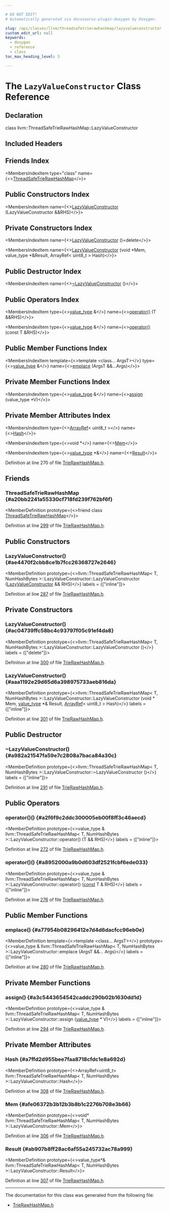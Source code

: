 ```yaml
---

# DO NOT EDIT!
# Automatically generated via docusaurus-plugin-doxygen by Doxygen.

slug: /api/classes/llvm/threadsafetrierawhashmap/lazyvalueconstructor
custom_edit_url: null
keywords:
  - doxygen
  - reference
  - class
toc_max_heading_level: 3

---
```





# The `LazyValueConstructor` Class Reference

<DoxygenPage pluginConfig={pluginConfig}>



## Declaration

<CodeBlock>class llvm::ThreadSafeTrieRawHashMap::LazyValueConstructor</CodeBlock>

## Included Headers

<IncludesList>
<IncludesListItem
  filePath="llvm/ADT/TrieRawHashMap.h"
  permalink="/docs/api/files/include/include/llvm/include/llvm/adt/trierawhashmap-h"
  isLocal="true" />
</IncludesList>

## Friends Index

<MembersIndex>

<MembersIndexItem
  type="class"
  name={<><a href="#a20bb2241a55330cf718fd239f762bf6f">ThreadSafeTrieRawHashMap</a></>}>
</MembersIndexItem>

</MembersIndex>

## Public Constructors Index

<MembersIndex>

<MembersIndexItem
  name={<><a href="#ae4470f2cbb8ce1b7fcc26368727e2646">LazyValueConstructor</a> (LazyValueConstructor &amp;&amp;RHS)</>}>
</MembersIndexItem>

</MembersIndex>

## Private Constructors Index

<MembersIndex>

<MembersIndexItem
  name={<><a href="#ac04739ffc58bc4c93797f05c91ef4da8">LazyValueConstructor</a> ()=delete</>}>
</MembersIndexItem>

<MembersIndexItem
  name={<><a href="#aaa1192e29d65d6a398975733aeb816da">LazyValueConstructor</a> (void &#42;Mem, value&#95;type &#42;&amp;Result, ArrayRef&lt; uint8&#95;t &gt; Hash)</>}>
</MembersIndexItem>

</MembersIndex>

## Public Destructor Index

<MembersIndex>

<MembersIndexItem
  name={<><a href="#a982a21547fa59e7c2808a7baca84a30c">~LazyValueConstructor</a> ()</>}>
</MembersIndexItem>

</MembersIndex>

## Public Operators Index

<MembersIndex>

<MembersIndexItem
  type={<><a href="/docs/api/structs/llvm/threadsafetrierawhashmap/value-type">value&#95;type</a> &amp;</>}
  name={<><a href="#a2f6f9c2ddc300005eb00f8ff3c46aecd">operator()</a> (T &amp;&amp;RHS)</>}>
</MembersIndexItem>

<MembersIndexItem
  type={<><a href="/docs/api/structs/llvm/threadsafetrierawhashmap/value-type">value&#95;type</a> &amp;</>}
  name={<><a href="#a8952000a9b0d603df2521fcbf6ede033">operator()</a> (const T &amp;RHS)</>}>
</MembersIndexItem>

</MembersIndex>

## Public Member Functions Index

<MembersIndex>

<MembersIndexItem
  template={<>template &lt;class... ArgsT&gt;</>}
  type={<><a href="/docs/api/structs/llvm/threadsafetrierawhashmap/value-type">value&#95;type</a> &amp;</>}
  name={<><a href="#a77954b08296412e7d4d6dacfcc96eb0e">emplace</a> (ArgsT &amp;&amp;...Args)</>}>
</MembersIndexItem>

</MembersIndex>

## Private Member Functions Index

<MembersIndex>

<MembersIndexItem
  type={<><a href="/docs/api/structs/llvm/threadsafetrierawhashmap/value-type">value&#95;type</a> &amp;</>}
  name={<><a href="#a3c5443654542caddc290b02b1630dd1d">assign</a> (value&#95;type &#42;V)</>}>
</MembersIndexItem>

</MembersIndex>

## Private Member Attributes Index

<MembersIndex>

<MembersIndexItem
  type={<><a href="/docs/api/classes/llvm/arrayref">ArrayRef</a>&lt; uint8&#95;t &gt;</>}
  name={<><a href="#a7ffd2d955bee7faa8718cfdc1e8a692d">Hash</a></>}>
</MembersIndexItem>

<MembersIndexItem
  type={<>void &#42;</>}
  name={<><a href="#afe06372b3b12b3b8b1c2276b708e3b66">Mem</a></>}>
</MembersIndexItem>

<MembersIndexItem
  type={<><a href="/docs/api/structs/llvm/threadsafetrierawhashmap/value-type">value&#95;type</a> &#42;&amp;</>}
  name={<><a href="#ab907b8ff28ac6af55a245732ac78a999">Result</a></>}>
</MembersIndexItem>

</MembersIndex>


Definition at line 270 of file <a href="/docs/api/files/include/include/llvm/include/llvm/adt/trierawhashmap-h">TrieRawHashMap.h</a>.

<SectionDefinition>

## Friends

### ThreadSafeTrieRawHashMap {#a20bb2241a55330cf718fd239f762bf6f}

<MemberDefinition
  prototype={<>friend class <a href="/docs/api/classes/llvm/threadsafetrierawhashmap">ThreadSafeTrieRawHashMap</a></>}>

Definition at line <a href="/docs/api/files/include/include/llvm/include/llvm/adt/trierawhashmap-h/#l00299">299</a> of file <a href="/docs/api/files/include/include/llvm/include/llvm/adt/trierawhashmap-h">TrieRawHashMap.h</a>.
</MemberDefinition>

</SectionDefinition>

<SectionDefinition>

## Public Constructors

### LazyValueConstructor() {#ae4470f2cbb8ce1b7fcc26368727e2646}

<MemberDefinition
  prototype={<>llvm::ThreadSafeTrieRawHashMap&lt; T, NumHashBytes &gt;::LazyValueConstructor::LazyValueConstructor (<a href="/docs/api/classes/llvm/threadsafetrierawhashmap/lazyvalueconstructor">LazyValueConstructor</a> &amp;&amp; RHS)</>}
  labels = {["inline"]}>

Definition at line <a href="/docs/api/files/include/include/llvm/include/llvm/adt/trierawhashmap-h/#l00287">287</a> of file <a href="/docs/api/files/include/include/llvm/include/llvm/adt/trierawhashmap-h">TrieRawHashMap.h</a>.
</MemberDefinition>

</SectionDefinition>

<SectionDefinition>

## Private Constructors

### LazyValueConstructor() {#ac04739ffc58bc4c93797f05c91ef4da8}

<MemberDefinition
  prototype={<>llvm::ThreadSafeTrieRawHashMap&lt; T, NumHashBytes &gt;::LazyValueConstructor::LazyValueConstructor ()</>}
  labels = {["delete"]}>

Definition at line <a href="/docs/api/files/include/include/llvm/include/llvm/adt/trierawhashmap-h/#l00300">300</a> of file <a href="/docs/api/files/include/include/llvm/include/llvm/adt/trierawhashmap-h">TrieRawHashMap.h</a>.
</MemberDefinition>

### LazyValueConstructor() {#aaa1192e29d65d6a398975733aeb816da}

<MemberDefinition
  prototype={<>llvm::ThreadSafeTrieRawHashMap&lt; T, NumHashBytes &gt;::LazyValueConstructor::LazyValueConstructor (void &#42; Mem, <a href="/docs/api/structs/llvm/threadsafetrierawhashmap/value-type">value&#95;type</a> &#42;&amp; Result, <a href="/docs/api/classes/llvm/arrayref">ArrayRef</a>&lt; uint8&#95;t &gt; Hash)</>}
  labels = {["inline"]}>

Definition at line <a href="/docs/api/files/include/include/llvm/include/llvm/adt/trierawhashmap-h/#l00301">301</a> of file <a href="/docs/api/files/include/include/llvm/include/llvm/adt/trierawhashmap-h">TrieRawHashMap.h</a>.
</MemberDefinition>

</SectionDefinition>

<SectionDefinition>

## Public Destructor

### ~LazyValueConstructor() {#a982a21547fa59e7c2808a7baca84a30c}

<MemberDefinition
  prototype={<>llvm::ThreadSafeTrieRawHashMap&lt; T, NumHashBytes &gt;::LazyValueConstructor::~LazyValueConstructor ()</>}
  labels = {["inline"]}>

Definition at line <a href="/docs/api/files/include/include/llvm/include/llvm/adt/trierawhashmap-h/#l00291">291</a> of file <a href="/docs/api/files/include/include/llvm/include/llvm/adt/trierawhashmap-h">TrieRawHashMap.h</a>.
</MemberDefinition>

</SectionDefinition>

<SectionDefinition>

## Public Operators

### operator()() {#a2f6f9c2ddc300005eb00f8ff3c46aecd}

<MemberDefinition
  prototype={<>value&#95;type &amp; llvm::ThreadSafeTrieRawHashMap&lt; T, NumHashBytes &gt;::LazyValueConstructor::operator() (T &amp;&amp; RHS)</>}
  labels = {["inline"]}>

Definition at line <a href="/docs/api/files/include/include/llvm/include/llvm/adt/trierawhashmap-h/#l00272">272</a> of file <a href="/docs/api/files/include/include/llvm/include/llvm/adt/trierawhashmap-h">TrieRawHashMap.h</a>.
</MemberDefinition>

### operator()() {#a8952000a9b0d603df2521fcbf6ede033}

<MemberDefinition
  prototype={<>value&#95;type &amp; llvm::ThreadSafeTrieRawHashMap&lt; T, NumHashBytes &gt;::LazyValueConstructor::operator() (<a href="/docs/api/files/lib/lib/target/lib/target/aarch64/aarch64promoteconstant-cpp/#a90f8350fecae261c25be85d38b451bff">const</a> T &amp; RHS)</>}
  labels = {["inline"]}>

Definition at line <a href="/docs/api/files/include/include/llvm/include/llvm/adt/trierawhashmap-h/#l00276">276</a> of file <a href="/docs/api/files/include/include/llvm/include/llvm/adt/trierawhashmap-h">TrieRawHashMap.h</a>.
</MemberDefinition>

</SectionDefinition>

<SectionDefinition>

## Public Member Functions

### emplace() {#a77954b08296412e7d4d6dacfcc96eb0e}

<MemberDefinition
  template={<>template &lt;class... ArgsT&gt;</>}
  prototype={<>value&#95;type &amp; llvm::ThreadSafeTrieRawHashMap&lt; T, NumHashBytes &gt;::LazyValueConstructor::emplace (ArgsT &amp;&amp;... Args)</>}
  labels = {["inline"]}>

Definition at line <a href="/docs/api/files/include/include/llvm/include/llvm/adt/trierawhashmap-h/#l00280">280</a> of file <a href="/docs/api/files/include/include/llvm/include/llvm/adt/trierawhashmap-h">TrieRawHashMap.h</a>.
</MemberDefinition>

</SectionDefinition>

<SectionDefinition>

## Private Member Functions

### assign() {#a3c5443654542caddc290b02b1630dd1d}

<MemberDefinition
  prototype={<>value&#95;type &amp; llvm::ThreadSafeTrieRawHashMap&lt; T, NumHashBytes &gt;::LazyValueConstructor::assign (<a href="/docs/api/structs/llvm/threadsafetrierawhashmap/value-type">value&#95;type</a> &#42; V)</>}
  labels = {["inline"]}>

Definition at line <a href="/docs/api/files/include/include/llvm/include/llvm/adt/trierawhashmap-h/#l00294">294</a> of file <a href="/docs/api/files/include/include/llvm/include/llvm/adt/trierawhashmap-h">TrieRawHashMap.h</a>.
</MemberDefinition>

</SectionDefinition>

<SectionDefinition>

## Private Member Attributes

### Hash {#a7ffd2d955bee7faa8718cfdc1e8a692d}

<MemberDefinition
  prototype={<>ArrayRef&lt;uint8&#95;t&gt; llvm::ThreadSafeTrieRawHashMap&lt; T, NumHashBytes &gt;::LazyValueConstructor::Hash</>}>

Definition at line <a href="/docs/api/files/include/include/llvm/include/llvm/adt/trierawhashmap-h/#l00308">308</a> of file <a href="/docs/api/files/include/include/llvm/include/llvm/adt/trierawhashmap-h">TrieRawHashMap.h</a>.
</MemberDefinition>

### Mem {#afe06372b3b12b3b8b1c2276b708e3b66}

<MemberDefinition
  prototype={<>void&#42; llvm::ThreadSafeTrieRawHashMap&lt; T, NumHashBytes &gt;::LazyValueConstructor::Mem</>}>

Definition at line <a href="/docs/api/files/include/include/llvm/include/llvm/adt/trierawhashmap-h/#l00306">306</a> of file <a href="/docs/api/files/include/include/llvm/include/llvm/adt/trierawhashmap-h">TrieRawHashMap.h</a>.
</MemberDefinition>

### Result {#ab907b8ff28ac6af55a245732ac78a999}

<MemberDefinition
  prototype={<>value&#95;type&#42;&amp; llvm::ThreadSafeTrieRawHashMap&lt; T, NumHashBytes &gt;::LazyValueConstructor::Result</>}>

Definition at line <a href="/docs/api/files/include/include/llvm/include/llvm/adt/trierawhashmap-h/#l00307">307</a> of file <a href="/docs/api/files/include/include/llvm/include/llvm/adt/trierawhashmap-h">TrieRawHashMap.h</a>.
</MemberDefinition>

</SectionDefinition>

<hr/>

The documentation for this class was generated from the following file:

<ul>
<li><a href="/docs/api/files/include/include/llvm/include/llvm/adt/trierawhashmap-h">TrieRawHashMap.h</a></li>
</ul>

</DoxygenPage>
